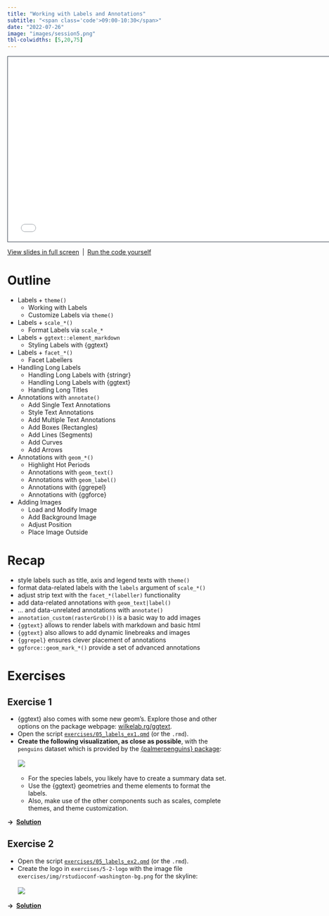```yaml
---
title: "Working with Labels and Annotations"
subtitle: "<span class='code'>09:00-10:30</span>"
date: "2022-07-26"
image: "images/session5.png"
tbl-colwidths: [5,20,75]
---
```


```{=html}
<iframe class="slide-deck" src="../materials/05_annotations.html" height="420" width="747" style="border: 1px solid #2e3846;"></iframe>
```

[View slides in full screen](../materials/05_annotations.html)&ensp;|&ensp;[Run the code yourself](../materials/scripts/05_annotations.R)


# Outline

-   Labels + `theme()`
    -   Working with Labels
    -   Customize Labels via `theme()`
-   Labels + `scale_*()`
    -   Format Labels via `scale_*`
-   Labels + `ggtext::element_markdown`
    -   Styling Labels with {ggtext}
-   Labels + `facet_*()`
    -   Facet Labellers
-   Handling Long Labels
    -   Handling Long Labels with {stringr}
    -   Handling Long Labels with {ggtext}
    -   Handling Long Titles
-   Annotations with `annotate()`
    -   Add Single Text Annotations
    -   Style Text Annotations
    -   Add Multiple Text Annotations
    -   Add Boxes (Rectangles)
    -   Add Lines (Segments)
    -   Add Curves
    -   Add Arrows
-   Annotations with `geom_*()`
    -   Highlight Hot Periods
    -   Annotations with `geom_text()`
    -   Annotations with `geom_label()`
    -   Annotations with {ggrepel}
    -   Annotations with {ggforce}
-   Adding Images
    -   Load and Modify Image
    -   Add Background Image
    -   Adjust Position
    -   Place Image Outside
    
# Recap

::: recap
-   style labels such as title, axis and legend texts with `theme()`
-   format data-related labels with the `labels` argument of `scale_*()`
-   adjust strip text with the `facet_*(labeller)` functionality
-   add data-related annotations with `geom_text|label()`
-   ... and data-unrelated annotations with `annotate()`
-   `annotation_custom(rasterGrob())` is a basic way to add images
-   `{ggtext}` allows to render labels with markdown and basic html
-   `{ggtext}` also allows to add dynamic linebreaks and images
-   `{ggrepel}` ensures clever placement of annotations
-   `ggforce::geom_mark_*()` provide a set of advanced annotations
:::

# Exercises

## Exercise 1

::: question
-   {ggtext} also comes with some new geom's. Explore those and other options on the package webpage: [wilkelab.rg/ggtext](https://wilkelab.org/ggtext/).
-   Open the script [`exercises/05_labels_ex1.qmd`](../materials/exercises/05_annotations_ex1.qmd) (or the `.rmd`).
-   **Create the following visualization, as close as possible**, with the `penguins` dataset which is provided by the [{palmerpenguins} package](https://allisonhorst.github.io/palmerpenguins/): <br><br>![](https://github.com/rstudio-conf-2022/ggplot2-graphic-design/raw/main/materials/exercises/5-1-penguins/penguins-bubble-chart.png)<br><br>
    -   For the species labels, you likely have to create a summary data set.
    -   Use the {ggtext} geometries and theme elements to format the labels.
    -   Also, make use of the other components such as scales, complete themes, and theme customization.
:::

**&rarr;&ensp;[Solution](../materials/solutions/05_annotations_ex1_solution.qmd)**

## Exercise 2

::: question
-   Open the script [`exercises/05_labels_ex2.qmd`](../materials/exercises/05_annotations_ex2.qmd) (or the `.rmd`).
- Create the logo in `exercises/5-2-logo` with the image file `exercises/img/rstudioconf-washington-bg.png` for the skyline:<br><br>![](https://github.com/rstudio-conf-2022/ggplot2-graphic-design/raw/main/materials/exercises/5-2-logo/rstudio-conf-logo.png)
:::

**&rarr;&ensp;[Solution](../materials/solutions/05_annotations_ex2_solution.qmd)**
